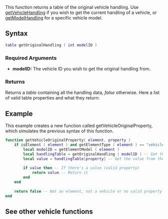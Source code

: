 {{Server client function}} 
 
This function returns a table of the original vehicle handling. Use [[/getVehicleHandling.md|getVehicleHandling]] if you wish to get the current handling of a vehicle, or [[/getModelHandling.md|getModelHandling]] for a specific vehicle model.

==Syntax== 
<syntaxhighlight lang="lua">
table getOriginalHandling ( int modelID ) 
</syntaxhighlight> 

===Required Arguments=== 
*'''modelID:''' The vehicle ID you wish to get the original handling from.

===Returns===
Returns a ''table'' containing all the handling data, ''false'' otherwise. Here a list of valid table properties and what they return:
{{Handling Properties}}

==Example==
<section name="Server & Client" class="both" show="true">
This example creates a new function called getVehicleOriginalProperty, which simulates the previous syntax of this function.
<syntaxhighlight lang="lua">
function getVehicleOriginalProperty( element, property )
    if isElement ( element ) and getElementType ( element ) == "vehicle" and type ( property ) == "string" then -- Make sure there's a valid vehicle and a property string
        local modelID = getElementModel ( element )
        local handlingTable = getOriginalHandling ( modelID ) -- Get the handling as table and save as handlingTable
        local value = handlingTable[property] -- Get the value from the table
        
        if value then -- If there's a value (valid property)
            return value -- Return it
        end
    end
    
    return false -- Not an element, not a vehicle or no valid property string. Return failure
end
</syntaxhighlight>
</section>

==See other vehicle functions==
{{Vehicle functions}}